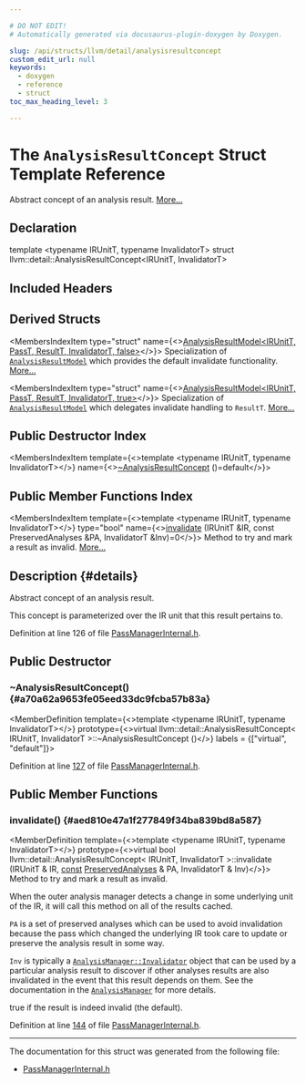 ```yaml
---

# DO NOT EDIT!
# Automatically generated via docusaurus-plugin-doxygen by Doxygen.

slug: /api/structs/llvm/detail/analysisresultconcept
custom_edit_url: null
keywords:
  - doxygen
  - reference
  - struct
toc_max_heading_level: 3

---
```





# The `AnalysisResultConcept` Struct Template Reference

<DoxygenPage pluginConfig={pluginConfig}>

Abstract concept of an analysis result. <a href="#details">More...</a>

## Declaration

<CodeBlock>template &lt;typename IRUnitT, typename InvalidatorT&gt;
struct llvm::detail::AnalysisResultConcept&lt;IRUnitT, InvalidatorT&gt;</CodeBlock>

## Included Headers

<IncludesList>
<IncludesListItem
  filePath="llvm/IR/PassManagerInternal.h"
  permalink="/docs/api/files/include/include/llvm/include/llvm/ir/passmanagerinternal-h"
  isLocal="true" />
</IncludesList>

## Derived Structs

<MembersIndex>

<MembersIndexItem
  type="struct"
  name={<><a href="/docs/api/structs/llvm/detail/analysisresultmodel-75f8f241f73e3efeb1c36c7a3a5bec6a">AnalysisResultModel&lt;IRUnitT, PassT, ResultT, InvalidatorT, false&gt;</a></>}>
Specialization of <code><a href="/docs/api/structs/llvm/detail/analysisresultmodel">AnalysisResultModel</a></code> which provides the default invalidate functionality. <a href="/docs/api/structs/llvm/detail/analysisresultmodel-75f8f241f73e3efeb1c36c7a3a5bec6a/#details">More...</a>
</MembersIndexItem>

<MembersIndexItem
  type="struct"
  name={<><a href="/docs/api/structs/llvm/detail/analysisresultmodel-e14ac5d3d3a9272adbd262bf85f25321">AnalysisResultModel&lt;IRUnitT, PassT, ResultT, InvalidatorT, true&gt;</a></>}>
Specialization of <code><a href="/docs/api/structs/llvm/detail/analysisresultmodel">AnalysisResultModel</a></code> which delegates invalidate handling to <code>ResultT</code>. <a href="/docs/api/structs/llvm/detail/analysisresultmodel-e14ac5d3d3a9272adbd262bf85f25321/#details">More...</a>
</MembersIndexItem>

</MembersIndex>

## Public Destructor Index

<MembersIndex>

<MembersIndexItem
  template={<>template &lt;typename IRUnitT, typename InvalidatorT&gt;</>}
  name={<><a href="#a70a62a9653fe05eed33dc9fcba57b83a">~AnalysisResultConcept</a> ()=default</>}>
</MembersIndexItem>

</MembersIndex>

## Public Member Functions Index

<MembersIndex>

<MembersIndexItem
  template={<>template &lt;typename IRUnitT, typename InvalidatorT&gt;</>}
  type="bool"
  name={<><a href="#aed810e47a1f277849f34ba839bd8a587">invalidate</a> (IRUnitT &amp;IR, const PreservedAnalyses &amp;PA, InvalidatorT &amp;Inv)=0</>}>
Method to try and mark a result as invalid. <a href="#aed810e47a1f277849f34ba839bd8a587">More...</a>
</MembersIndexItem>

</MembersIndex>

## Description {#details}

Abstract concept of an analysis result.

This concept is parameterized over the IR unit that this result pertains to.

Definition at line 126 of file <a href="/docs/api/files/include/include/llvm/include/llvm/ir/passmanagerinternal-h">PassManagerInternal.h</a>.

<SectionDefinition>

## Public Destructor

### ~AnalysisResultConcept() {#a70a62a9653fe05eed33dc9fcba57b83a}

<MemberDefinition
  template={<>template &lt;typename IRUnitT, typename InvalidatorT&gt;</>}
  prototype={<>virtual llvm::detail::AnalysisResultConcept&lt; IRUnitT, InvalidatorT &gt;::~AnalysisResultConcept ()</>}
  labels = {["virtual", "default"]}>

Definition at line <a href="/docs/api/files/include/include/llvm/include/llvm/ir/passmanagerinternal-h/#l00127">127</a> of file <a href="/docs/api/files/include/include/llvm/include/llvm/ir/passmanagerinternal-h">PassManagerInternal.h</a>.
</MemberDefinition>

</SectionDefinition>

<SectionDefinition>

## Public Member Functions

### invalidate() {#aed810e47a1f277849f34ba839bd8a587}

<MemberDefinition
  template={<>template &lt;typename IRUnitT, typename InvalidatorT&gt;</>}
  prototype={<>virtual bool llvm::detail::AnalysisResultConcept&lt; IRUnitT, InvalidatorT &gt;::invalidate (IRUnitT &amp; IR, <a href="/docs/api/files/lib/lib/target/lib/target/aarch64/aarch64promoteconstant-cpp/#a90f8350fecae261c25be85d38b451bff">const</a> <a href="/docs/api/classes/llvm/preservedanalyses">PreservedAnalyses</a> &amp; PA, InvalidatorT &amp; Inv)</>}>
Method to try and mark a result as invalid.

When the outer analysis manager detects a change in some underlying unit of the IR, it will call this method on all of the results cached.

<code>PA</code> is a set of preserved analyses which can be used to avoid invalidation because the pass which changed the underlying IR took care to update or preserve the analysis result in some way.

<code>Inv</code> is typically a <code><a href="/docs/api/classes/llvm/analysismanager/invalidator">AnalysisManager::Invalidator</a></code> object that can be used by a particular analysis result to discover if other analyses results are also invalidated in the event that this result depends on them. See the documentation in the <code><a href="/docs/api/classes/llvm/analysismanager">AnalysisManager</a></code> for more details.


<SectionUser title="Returns">
true if the result is indeed invalid (the default).
</SectionUser>

Definition at line <a href="/docs/api/files/include/include/llvm/include/llvm/ir/passmanagerinternal-h/#l00144">144</a> of file <a href="/docs/api/files/include/include/llvm/include/llvm/ir/passmanagerinternal-h">PassManagerInternal.h</a>.
</MemberDefinition>

</SectionDefinition>

<hr/>

The documentation for this struct was generated from the following file:

<ul>
<li><a href="/docs/api/files/include/include/llvm/include/llvm/ir/passmanagerinternal-h">PassManagerInternal.h</a></li>
</ul>

</DoxygenPage>
